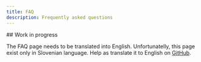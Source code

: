 ```yaml
---
title: FAQ
description: Frequently asked questions
---
```




<Construction size='4rem' className='mx-auto' />

<section id="top-section">
## Work in progress

The FAQ page needs to be translated into English. Unfortunatelly, this page
exist only in&nbsp;<Link href='/sl/pogosta-vprasanja'>Slovenian</Link> language.
Help as translate it to English on
[GitHub](https://github.com/sledilnik/zdravniki/blob/master/src/content/en/faq.md).

</section>
